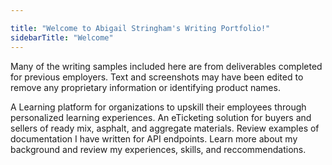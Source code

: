 ```yaml
---

title: "Welcome to Abigail Stringham's Writing Portfolio!"
sidebarTitle: "Welcome"
---
```


Many of the writing samples included here are from deliverables completed for previous employers. Text and screenshots may have been edited to remove any proprietary information or identifying product names. 

<CardGroup cols={2}>
  <Card
    title="ProLearn Writing Samples"
    icon="chalkboard-user"
    href="https://writerportfolio.mintlify.app/lrn-assignments"
  >
    A Learning platform for organizations to upskill their employees through personalized learning experiences.
  </Card>
  <Card
    title="Supply Connect Writing Samples"
    icon="helmet-safety"
    href="https://writerportfolio.mintlify.app/supply-partner-connections"
  >
    An eTicketing solution for buyers and sellers of ready mix, asphalt, and aggregate materials.
  </Card>
<Card
    title="API Documentation Samples"
    icon="gears"
    href="https://writerportfolio.mintlify.app/api-reference/endpoint/get-surfreport"
  >
    Review examples of documentation I have written for API endpoints.
  </Card>
<Card
    title="About Me"
    icon="user"
    href="https://writerportfolio.mintlify.app/about-me/summary"
  >
    Learn more about my background and review my experiences, skills, and reccommendations.
  </Card>
</CardGroup>

